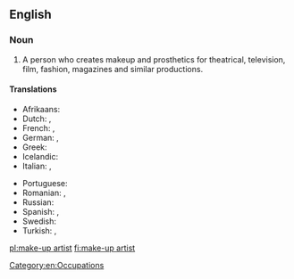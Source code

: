 {{also|makeup artist}}
==English==
{{wikipedia}}

===Noun===
{{en-noun}}

# A person who creates makeup and prosthetics for theatrical, television, film, fashion, magazines and similar productions.

====Translations====
{{trans-top|artist who creates makeup for theatrical, television, or film productions}}
* Afrikaans: {{t|af|grimeerder}}
* Dutch: {{t+|nl|grimeur|m}}, {{t+|nl|grimeuse|f}}
* French: {{t+|fr|maquilleur|m}}, {{t+|fr|maquilleuse|f}}
* German: {{t|de|Visagist|m}}, {{t|de|Maskenbildner|m}}
* Greek: {{t+|el|μακιγιέζ|f}}
* Icelandic: {{t|is|sminka|f}}
* Italian: {{t+|it|truccatore|m}}, {{t|it|truccatrice|f}}
{{trans-mid}}
* Portuguese: {{t+|pt|maquiador|m}}
* Romanian: {{t+|ro|machior|m}}, {{t+|ro|machioră|f}}
* Russian: {{t+|ru|гримёр|m}}
* Spanish: {{t+|es|maquillador|m}}, {{t+|es|maquilladora|f}}
* Swedish: {{t+|sv|maskör|c}}
* Turkish: {{t+|tr|makyör|m}}, {{t+|tr|makyöz|f}}
{{trans-bottom}}

[[Category:en:Occupations]]

[[pl:make-up artist]]
[[fi:make-up artist]]